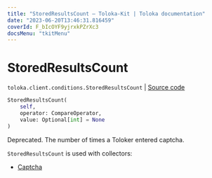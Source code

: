 ```yaml
---
title: "StoredResultsCount — Toloka-Kit | Toloka documentation"
date: "2023-06-20T13:46:31.816459"
coverId: F_bIcOYF9yjrxkPZrXc3
docsMenu: "tkitMenu"
---
```


# StoredResultsCount

`toloka.client.conditions.StoredResultsCount` | [Source code](https://github.com/Toloka/toloka-kit/blob/v1.2.0/src/client/conditions.py#L319)

```python
StoredResultsCount(
    self,
    operator: CompareOperator,
    value: Optional[int] = None
)
```

Deprecated. The number of times a Toloker entered captcha.

`StoredResultsCount` is used with collectors:
- [Captcha](/docs/toloka-kit/reference/toloka.client.collectors.Captcha)